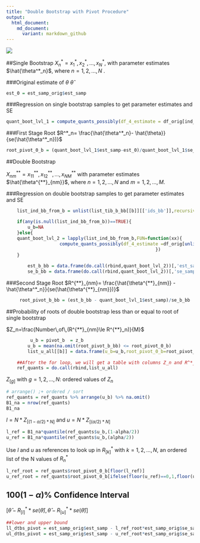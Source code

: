 ```yaml
---
title: "Double Bootstrap with Pivot Procedure"
output: 
  html_document:
    md_document:
      variant: markdown_github
---
```


![ ](double_bootstrap_diagram.png)

##Single Bootstrap 
$X^*_n=x^*_1,x^*_2,...,x^*_N$, with parameter estimates $\hat{\theta^*_n}$, where $n=1,2,...,N$ .

###Original estimate of $\theta$
$\hat\theta$
```r
est_0 = est_samp_orig$est_samp
```

###Regression on single bootstrap samples to get parameter estimates and SE
```r
quant_boot_lvl_1 = compute_quants_possibly(df_4_estimate = df_orig[ind_b,]) 
```

###First Stage Root 
$R^*_n= \frac{\hat{\theta^*_n}- \hat{\theta}}{se(\hat{\theta^*_n})}$
```r
root_pivot_0_b = (quant_boot_lvl_1$est_samp-est_0)/quant_boot_lvl_1$se_samp
```

##Double Bootstrap 

$X^{**}_{nm}=x^{**}_11,x^{**}_12,...,x^{**}_{NM}$ with parameter estimates $\hat{\theta^{**}_{nm}}$, where $n=1,2,...,N$ and $m=1,2,...,M$. 
	
###Regression on double bootstrap samples to get parameter estimates and SE
```r
	list_ind_bb_from_b = unlist(list_tib_b_bb[[b]][['ids_bb']],recursive = FALSE)
	
	if(any(is.null(list_ind_bb_from_b))==TRUE){
		u_b=NA
	}else{
	quant_boot_lvl_2 = lapply(list_ind_bb_from_b,FUN=function(xx){
                  	compute_quants_possibly(df_4_estimate =df_orig[unlist(xx),])
														})
	}
		
		est_b_bb = data.frame(do.call(rbind,quant_boot_lvl_2))[,'est_samp']
		se_b_bb = data.frame(do.call(rbind,quant_boot_lvl_2))[,'se_samp']
```

###Second Stage Root
$R^{**}_{nm}= \frac{\hat{\theta^{**}_{nm}} - \hat{\theta^*_n}}{se(\hat{\theta^{**}_{nm}})}$	
```r
	 root_pivot_b_bb = (est_b_bb - quant_boot_lvl_1$est_samp)/se_b_bb
```			

##Probability of roots of double bootstrap less than or equal to root of single bootstrap

$Z_n=\frac{Number\,of\,(R^{**}_{nm}\le R^{**}_n)}{M}$
```r
		 u_b = pivot_b  = z_b
		u_b = mean(na.omit(root_pivot_b_bb) <= root_pivot_0_b)
		list_u_all[[b]] = data.frame(u_b=u_b,root_pivot_0_b=root_pivot_0_b)
	
	##After the for loop, we will get a table with columns Z_n and R^*_n
	ref_quants = do.call(rbind,list_u_all)
```

$Z_{[g]}$ with $g=1,2,...,N$: ordered values of $Z_n$
```r
# arrange() ;+ ordered / sort 
ref_quants = ref_quants %>% arrange(u_b) %>% na.omit()
B1_na = nrow(ref_quants)
B1_na

```

$l=N*Z_{[(1-\alpha/2)*N]}$ and $u=N*Z_{[(\alpha/2)*N]}$
```r
l_ref = B1_na*quantile(ref_quants$u_b,(1-alpha/2))
u_ref = B1_na*quantile(ref_quants$u_b,(alpha/2))
```

Use $l$ and $u$ as references to look up in $R^*_{[k]}$ with $k=1,2,...,N$, an ordered list of the N values of $R^*_n$
```r
l_ref_root = ref_quants$root_pivot_0_b[floor(l_ref)]
u_ref_root = ref_quants$root_pivot_0_b[ifelse(floor(u_ref)==0,1,floor(u_ref))]
```

## $100(1-\alpha)\%$ Confidence Interval 

$[\hat{\theta}-R^*_{[l]}*se(\hat{\theta}), \hat{\theta}-R^*_{[u]}*se(\hat{\theta})]$
```r
##lower and upper bound
ll_dtbs_pivot = est_samp_orig$est_samp - l_ref_root*est_samp_orig$se_samp
ul_dtbs_pivot = est_samp_orig$est_samp - u_ref_root*est_samp_orig$se_samp

```
